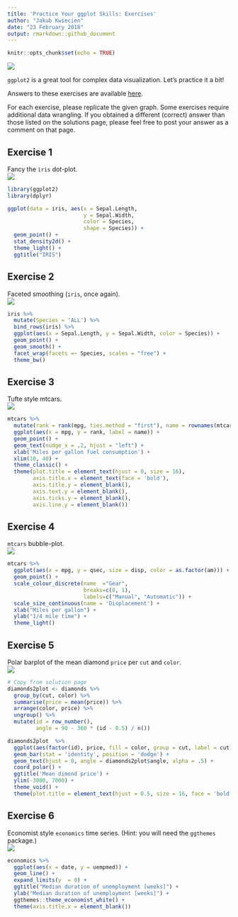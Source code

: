 ```yaml
---
title: 'Practice Your ggplot Skills: Exercises'
author: "Jakub Kwiecien"
date: "23 February 2018"
output: rmarkdown::github_document
---
```


```r
knitr::opts_chunk$set(echo = TRUE)
```

![](https://www.r-exercises.com/wp-content/uploads/2018/02/iris.png)

`ggplot2` is a great tool for complex data visualization. Let’s practice it a bit!  

Answers to these exercises are available [here](http://r-exercises.com/2018/02/23/practice-you-ggplot-skills-solutions/).  

For each exercise, please replicate the given graph. Some exercises require additional data wrangling. If you obtained a different (correct) answer than those listed on the solutions page, please feel free to post your answer as a comment on that page.  

## Exercise 1

Fancy the `iris` dot-plot.   
![](https://www.r-exercises.com/wnw-images/wp-content/uploads/2018/02/ggplot-exercises-1.pngmin.png)

```r
library(ggplot2)
library(dplyr)

ggplot(data = iris, aes(x = Sepal.Length, 
                        y = Sepal.Width,
                        color = Species,
                        shape = Species)) + 
  geom_point() + 
  stat_density2d() +
  theme_light() +
  ggtitle("IRIS")
```

## Exercise 2

Faceted smoothing (`iris`, once again).  
![](https://www.r-exercises.com/wnw-images/wp-content/uploads/2018/02/ggplot-exercises-2.pngmin.png)

```r
iris %>%
  mutate(Species = 'ALL') %>%
  bind_rows(iris) %>%
  ggplot(aes(x = Sepal.Length, y = Sepal.Width, color = Species)) + 
  geom_point() + 
  geom_smooth() +
  facet_wrap(facets =~ Species, scales = "free") +
  theme_bw()
```

## Exercise 3

Tufte style mtcars.  
![](https://www.r-exercises.com/wnw-images/wp-content/uploads/2018/02/ggplot-exercises-3.pngmin.png)

```r
mtcars %>%
  mutate(rank = rank(mpg, ties.method = "first"), name = rownames(mtcars)) %>%
  ggplot(aes(x = mpg, y = rank, label = name)) +
  geom_point() +
  geom_text(nudge_x = .2, hjust = "left") +
  xlab('Miles per gallon fuel consumption') +
  xlim(10, 40) +
  theme_classic() +
  theme(plot.title = element_text(hjust = 0, size = 16),
        axis.title.x = element_text(face = 'bold'),
        axis.title.y = element_blank(),
        axis.text.y = element_blank(),
        axis.ticks.y = element_blank(),
        axis.line.y = element_blank())
```

## Exercise 4

`mtcars` bubble-plot.  
![](https://www.r-exercises.com/wnw-images/wp-content/uploads/2018/02/ggplot-exercises-4.pngmin.png)
 
```r
mtcars %>%
  ggplot(aes(x = mpg, y = qsec, size = disp, color = as.factor(am))) + 
  geom_point() +
  scale_colour_discrete(name  ="Gear",
                        breaks=c(0, 1),
                        labels=c("Manual", "Automatic")) +
  scale_size_continuous(name = 'Displacement') +
  xlab("Miles per gallon") +
  ylab("1/4 mile time") +
  theme_light()
```

## Exercise 5

Polar barplot of the mean diamond `price` per `cut` and `color`.  
![](https://www.r-exercises.com/wp-content/uploads/2018/02/ggplot-exercises-5.png)
 
```r
# Copy from solution page 
diamonds2plot <- diamonds %>%
  group_by(cut, color) %>%
  summarise(price = mean(price)) %>%
  arrange(color, price) %>%
  ungroup() %>%
  mutate(id = row_number(),
         angle = 90 - 360 * (id - 0.5) / n())

diamonds2plot  %>%
  ggplot(aes(factor(id), price, fill = color, group = cut, label = cut)) +
  geom_bar(stat = 'identity', position = 'dodge') +
  geom_text(hjust = 0, angle = diamonds2plot$angle, alpha = .5) +
  coord_polar() +
  ggtitle('Mean dimond price') +
  ylim(-3000, 7000) +
  theme_void() +
  theme(plot.title = element_text(hjust = 0.5, size = 16, face = 'bold'))
```

## Exercise 6

Economist style `economics` time series. (Hint: you will need the `ggthemes` package.)  
![](https://www.r-exercises.com/wp-content/uploads/2018/02/ggplot-exercises-6.png)
 
```r
economics %>%
  ggplot(aes(x = date, y = uempmed)) + 
  geom_line() +
  expand_limits(y  = 0) +
  ggtitle("Median duration of unemployment [weeks]") +
  ylab("Median duration of unemployment [weeks]") +
  ggthemes::theme_economist_white() +
  theme(axis.title.x = element_blank())
```